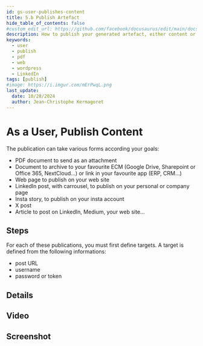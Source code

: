 ```yaml
---
id: gs-user-publishes-content
title: 5.b Publish Artefact
hide_table_of_contents: false
#custom_edit_url: https://github.com/facebook/docusaurus/edit/main/docs/api-doc-markdown.md
description: How to publish your generated artefact, either content or document, to PDF, web, social networks...
keywords:
  - user
  - publish
  - pdf
  - web
  - wordpress
  - LinkedIn
tags: [publish]
#image: https://i.imgur.com/mErPwqL.png
last_update:
  date: 10/28/2024
  author: Jean-Christophe Kermagoret
---
```


# As a User, Publish Content

The publication can take various forms according your goals:
* PDF document to send as an attachment
* Document to archive to your favourite ECM (Google Drive, Sharepoint or Office 365, NextCloud...) or link in your favourite app (ERP, CRM...)
* Web page to publish on your web site
* LinkedIn post, with carrousel, to publish on your personal or company page
* Insta story, to publish on your insta account
* X post
* Article to post on LinkedIn, Medium, your web site...

## Steps

For each of these publications, you must first define targets. A target is defined from the following informations:
* post URL
* username
* password or token

## Details



## Video


## Screenshot

